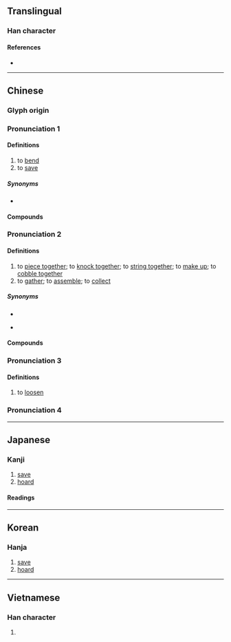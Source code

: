{{also|攅|攒}}
{{character info}}
==Translingual==
{{Han simplified forms|攢|攅|攒|ex=y}}

===Han character===
{{Han char|rn=64|rad=手|as=19|sn=22|four=54086|canj=QHUC|ids=⿰扌贊}}

====References====
* {{Han ref|kx=0464.160|dkj=13030|dj=0813.130|hdz=31990.060|uh=6522|ud=25890|bh=F6E3|bd=63203}}

----

==Chinese==
{{zh-forms|s=攒|alt=攅}}

===Glyph origin===
{{Han etym}}

===Pronunciation 1===
{{zh-pron
|m=zǎn
|ma=Zh-zan.ogg
|c=zaan2
|h=pfs=
|md=
|mn=
|mn-t=zang3
|w=
|cat=v
}}

====Definitions====
{{zh-hanzi}}

# to [[bend]]
# to [[save]]

=====Synonyms=====
* {{s|to save}}
{{zh-syn-saurus|累積}}

====Compounds====
{{zh-der|攢勁|積攢}}

===Pronunciation 2===
{{zh-pron
|m=cuán
|c=cyun4,zyun6,zaan6
|h=pfs=
|md=
|mn=
|mn-t=zuêng3
|w=
|mc=2
|oc=2
|cat=v
}}

====Definitions====
{{zh-hanzi}}

# to [[piece together]]; to [[knock together]]; to [[string together]]; to [[make up]]; to [[cobble together]]
# to [[gather]]; to [[assemble]]; to [[collect]]

=====Synonyms=====
* {{s|to pierce together}}
{{zh-syn-saurus|拼湊}}
* {{s|to gather}}
{{zh-syn-saurus|聚集}}

====Compounds====
{{zh-der|四馬攢蹄|怒目攢眉|亂箭攢心|攢盒|攢錢|攢射|攢眉蹙鼻|萬頭攢動|攢宮|攢茶|攢蹄|攢湯|攢湊|攢底|萬箭攢心|攢聚|眾毛攢裘|攢露|攢餡兒|攢拌兒|攢眉|攢蹙|攢盤|攢毆|攢眉苦臉|攢矢|打攢盤|泯耳攢蹄|攢典|攢三聚五|攢簇|花攢錦簇|齊攢|花簇錦攢}}

===Pronunciation 3===
{{zh-pron
|m=zàn
|h=pfs=
|md=
|mn=
|w=
|mc=1
|oc=1
|cat=v
}}

====Definitions====
{{zh-hanzi}}

# to [[loosen]]

===Pronunciation 4===
{{zh-see|鑽}}

{{zh-cat|Advanced}}

----

==Japanese==

===Kanji===
{{ja-kanji|grade=|rs=手19|shin=攅}}

# [[save]]
# [[hoard]]

====Readings====
{{ja-readings
|goon=さん, ざん
|kanon=さん
|kun=あつ-める, あつ-まる
}}

----

==Korean==

===Hanja===
{{ko-hanja|찬}}

# [[save]]
# [[hoard]]

----

==Vietnamese==

===Han character===
{{vi-readings|reading=quần, toản, toàn|rs=手19}}

# {{rfdef|vi|sort=手19}}